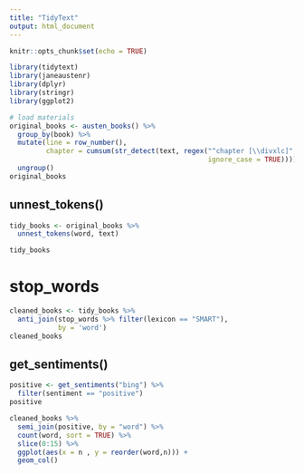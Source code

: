 ```yaml
---
title: "TidyText"
output: html_document
---
```


```r
knitr::opts_chunk$set(echo = TRUE)
```
```r
library(tidytext)
library(janeaustenr)
library(dplyr)
library(stringr)
library(ggplot2)
```
```r
# load materials
original_books <- austen_books() %>%
  group_by(book) %>%
  mutate(line = row_number(),
         chapter = cumsum(str_detect(text, regex("^chapter [\\divxlc]",
                                                 ignore_case = TRUE)))) %>%
  ungroup()
original_books
```

## unnest_tokens()
```r
tidy_books <- original_books %>%
  unnest_tokens(word, text)

tidy_books
```

# stop_words
```r
cleaned_books <- tidy_books %>%
  anti_join(stop_words %>% filter(lexicon == "SMART"),
            by = 'word')
cleaned_books
```
## get_sentiments() 
```r
positive <- get_sentiments("bing") %>%
  filter(sentiment == "positive")
positive
```
```r
cleaned_books %>% 
  semi_join(positive, by = "word") %>%
  count(word, sort = TRUE) %>%
  slice(0:15) %>% 
  ggplot(aes(x = n , y = reorder(word,n))) +
  geom_col()
  
  
```

